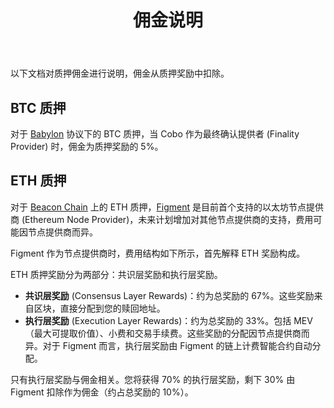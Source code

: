 ﻿---
title: "佣金说明"
sidebarTitle: "佣金说明"
---

以下文档对质押佣金进行说明，佣金从质押奖励中扣除。

## BTC 质押

对于 [Babylon](https://babylonlabs.io/) 协议下的 BTC 质押，当 Cobo 作为最终确认提供者 (Finality Provider) 时，佣金为质押奖励的 5%。

## ETH 质押

对于 [Beacon Chain](https://ethereum.org/en/roadmap/beacon-chain/) 上的 ETH 质押，[Figment](https://figment.io/) 是目前首个支持的以太坊节点提供商 (Ethereum Node Provider)，未来计划增加对其他节点提供商的支持，费用可能因节点提供商而异。 

Figment 作为节点提供商时，费用结构如下所示，首先解释 ETH 奖励构成。

ETH 质押奖励分为两部分：共识层奖励和执行层奖励。

- **共识层奖励** (Consensus Layer Rewards)：约为总奖励的 67%。这些奖励来自区块，直接分配到您的赎回地址。
- **执行层奖励** (Execution Layer Rewards)：约为总奖励的 33%。包括 MEV（最大可提取价值）、小费和交易手续费。这些奖励的分配因节点提供商而异。对于 Figment 而言，执行层奖励由 Figment 的链上计费智能合约自动分配。

只有执行层奖励与佣金相关。您将获得 70% 的执行层奖励，剩下 30% 由 Figment 扣除作为佣金（约占总奖励的 10%）。
